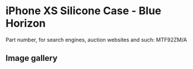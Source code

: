 
# iPhone XS Silicone Case - Blue Horizon

Part number, for search engines, auction websites and such: MTF92ZM/A

## Image gallery

<div style={{ width: '100%', maxWidth: '768px' }}>
<GalleryComponent
    images={[
      {
        original: "/everysource/MTF92.webp",
        thumbnail: "/everypreview/MTF92.webp",
      },
      {
        original: "/everysource/MTF92_AV1_GOLD.webp",
        thumbnail: "/everypreview/MTF92_AV1_GOLD.webp",
      },
      {
        original: "/everysource/MTF92_AV1_SILVER.webp",
        thumbnail: "/everypreview/MTF92_AV1_SILVER.webp",
      },
      {
        original: "/everysource/MTF92_AV1_SPACE_GRAY.webp",
        thumbnail: "/everypreview/MTF92_AV1_SPACE_GRAY.webp",
      },
      {
        original: "/everysource/MTF92_AV2.webp",
        thumbnail: "/everypreview/MTF92_AV2.webp",
      }
    ]}
  />
</div>